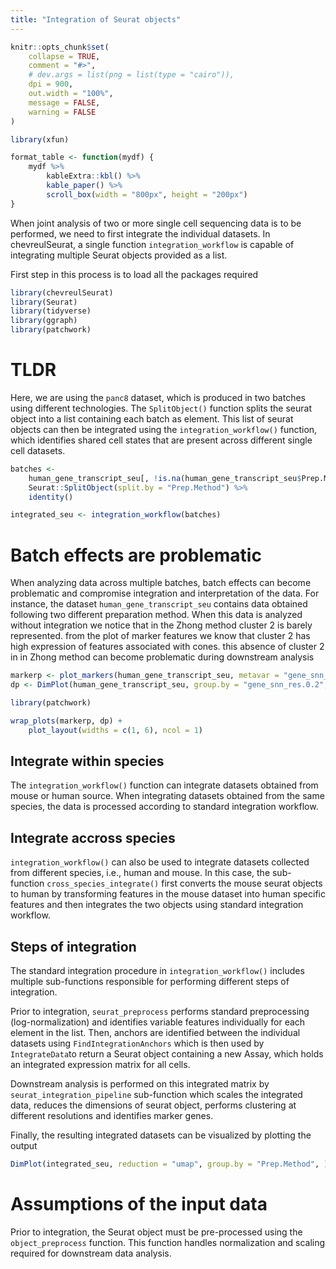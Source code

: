 ```yaml
---
title: "Integration of Seurat objects"
---
```


```r
knitr::opts_chunk$set(
    collapse = TRUE,
    comment = "#>",
    # dev.args = list(png = list(type = "cairo")),
    dpi = 900,
    out.width = "100%",
    message = FALSE,
    warning = FALSE
)

library(xfun)

format_table <- function(mydf) {
    mydf %>%
        kableExtra::kbl() %>%
        kable_paper() %>%
        scroll_box(width = "800px", height = "200px")
}
```

When joint analysis of two or more single cell sequencing data is to be performed, we need to first integrate the individual datasets. In chevreulSeurat, a single function `integration_workflow` is capable of integrating multiple Seurat objects provided as a list.

First step in this process is to load all the packages required

```r
library(chevreulSeurat)
library(Seurat)
library(tidyverse)
library(ggraph)
library(patchwork)
```


# TLDR 

Here, we are using the `panc8` dataset, which is produced in two batches using different technologies. The `SplitObject()` function splits the seurat object into a list containing each batch as element. This list of seurat objects can then be integrated using the `integration_workflow()` function, which identifies shared cell states that are present across different single cell datasets.

```r
batches <-
    human_gene_transcript_seu[, !is.na(human_gene_transcript_seu$Prep.Method)] %>%
    Seurat::SplitObject(split.by = "Prep.Method") %>%
    identity()

integrated_seu <- integration_workflow(batches)
```

# Batch effects are problematic

When analyzing data across multiple batches, batch effects can become problematic and compromise integration and interpretation of the data. For instance, the dataset `human_gene_transcript_seu` contains data obtained following two different preparation method. When this data is analyzed without integration we notice that in the Zhong method cluster 2 is barely represented. from the plot of marker features we know that cluster 2 has high expression of features associated with cones. this absence of cluster 2 in in Zhong method can become problematic during downstream analysis


```r
markerp <- plot_markers(human_gene_transcript_seu, metavar = "gene_snn_res.0.2", num_markers = 10)
dp <- DimPlot(human_gene_transcript_seu, group.by = "gene_snn_res.0.2", split.by = "Prep.Method")

library(patchwork)

wrap_plots(markerp, dp) +
    plot_layout(widths = c(1, 6), ncol = 1)
```

## Integrate within species

The `integration_workflow()` function can integrate datasets obtained from mouse or human source. When integrating datasets obtained from the same species, the data is  processed according to standard integration workflow.  

## Integrate accross species 

`integration_workflow()` can also be used to integrate datasets collected from different species, i.e., human and mouse. In this case, the sub-function `cross_species_integrate()` first converts the mouse seurat objects to human by transforming features in the mouse dataset into human specific features and then integrates the two objects using standard integration workflow.

## Steps of integration 

The standard integration procedure in `integration_workflow()` includes multiple sub-functions responsible for performing different steps of integration.

Prior to integration, `seurat_preprocess` performs standard preprocessing (log-normalization) and identifies variable features individually for each element in the list. Then, anchors are identified between the individual datasets using `FindIntegrationAnchors` which is then used by `IntegrateData`to return a Seurat object containing a new Assay, which holds an integrated expression matrix for all cells.

Downstream analysis is performed on this integrated matrix by `seurat_integration_pipeline` sub-function which scales the integrated data, reduces the dimensions of seurat object, performs clustering at different resolutions and identifies marker genes. 

Finally, the resulting integrated datasets can be visualized by plotting the output

```r
DimPlot(integrated_seu, reduction = "umap", group.by = "Prep.Method", )
```


# Assumptions of the input data

Prior to integration, the Seurat object must be pre-processed using the `object_preprocess` function. This function handles normalization and scaling required for downstream data analysis.





